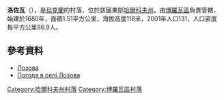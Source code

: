 {{coord|49|28|5|N|37|48|7|E|scale:100000_region:UA|display=title}}

'''洛佐瓦'''（{{lang-uk|Лозова}}），是[[烏克蘭|烏克蘭]]的村落，位於該國東部[[哈爾科夫州|哈爾科夫州]]，由[[博羅瓦區|博羅瓦區]]負責管轄，始建於1680年，面積1.51平方公里，海拔高度118米，2001年人口131，人口密度每平方公里86.9人。

==參考資料==
*[http://gska2.rada.gov.ua/pls/z7502/A005?rdat1=09.01.2009&rf7571=32460 Лозова]{{dead link|date=2018年3月 |bot=InternetArchiveBot |fix-attempted=yes }}
* [http://weather.in.ua/ua/har'kovskaja/13760 Погода в селі Лозова] {{Wayback|url=http://weather.in.ua/ua/har%27kovskaja/13760 |date=20211217042917 }}

{{DEFAULTSORT:Лозова}}
[[Category:哈爾科夫州村落|Category:哈爾科夫州村落]]
[[Category:博羅瓦區村落|Category:博羅瓦區村落]]


{{Kharkiv-geo-stub}}